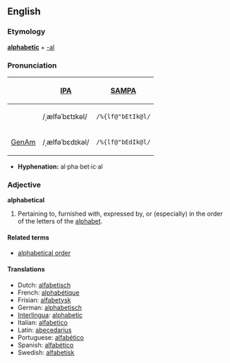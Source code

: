 ==English==

===Etymology===
'''[[alphabetic]]''' + [[-al]]

===Pronunciation===
{| border=1 cellpadding=5
! !! [[w:IPA|IPA]] !! [[w:SAMPA|SAMPA]]
|-
!
| /ˌælfəˈbɛtɪkəl/ || <tt>/%{lf@"bEtIk@l/</tt>
|-
! [[GenAm]]
| /ˌælfəˈbɛdɪkəl/ || <tt>/%{lf@"bEdIk@l/</tt>
|}

*'''Hyphenation:''' al·pha·bet·ic·al

=== Adjective ===
'''alphabetical'''
# Pertaining to, furnished with, expressed by, or (especially) in the order of the letters of the [[alphabet]].
<!-- modified Webster 1913 def -->

====Related terms====
*[[alphabetical order]]

==== Translations ====
*Dutch: [[alfabetisch]]
*French: [[alphabétique]]
*Frisian: [[alfabetysk]]
*German: [[alphabetisch]]
*[[Interlingua]]: [[alphabetic]]
*Italian:  [[alfabetico]]
*Latin: [[abecedarius]]
*Portuguese: [[alfabético]]
*Spanish: [[alfabético]]
*Swedish: [[alfabetisk]]